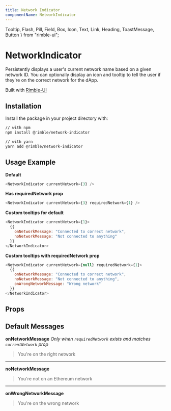 ```yaml
---
title: Network Indicator
componentName: NetworkIndicator
---
```


Tooltip,
Flash,
Pill,
Field,
Box,
Icon,
Text,
Link,
Heading,
ToastMessage,
Button
} from "rimble-ui";

# NetworkIndicator

Persistently displays a user's current network name based on a given network ID. You can optionally display an icon and tooltip to tell the user if they're on the correct network for the dApp.

Built with [Rimble-UI](/components/rimble-ui)

## Installation

Install the package in your project directory with:

```sh
// with npm
npm install @rimble/network-indicator

// with yarn
yarn add @rimble/network-indicator
```

## Usage Example

**Default**

```js is=react-live
<NetworkIndicator currentNetwork={3} />
```

**Has requiredNetwork prop**

```js is=react-live
<NetworkIndicator currentNetwork={3} requiredNetwork={1} />
```

**Custom tooltips for default**

```js is=react-live
<NetworkIndicator currentNetwork={1}>
  {{
    onNetworkMessage: "Connected to correct network",
    noNetworkMessage: "Not connected to anything"
  }}
</NetworkIndicator>
```

**Custom tooltips with requiredNetwork prop**

```js is=react-live
<NetworkIndicator currentNetwork={null} requiredNetwork={1}>
  {{
    onNetworkMessage: "Connected to correct network",
    noNetworkMessage: "Not connected to anything",
    onWrongNetworkMessage: "Wrong network"
  }}
</NetworkIndicator>
```

## Props

<PropsTable propMetaData={props.propMetaData} />

## Default Messages

**onNetworkMessage**
_Only when `requiredNetwork` exists and matches `currentNetwork` prop_

> You're on the right network

---

**noNetworkMessage**

> You're not on an Ethereum network

---

**onWrongNetworkMessage**

> You're on the wrong network

